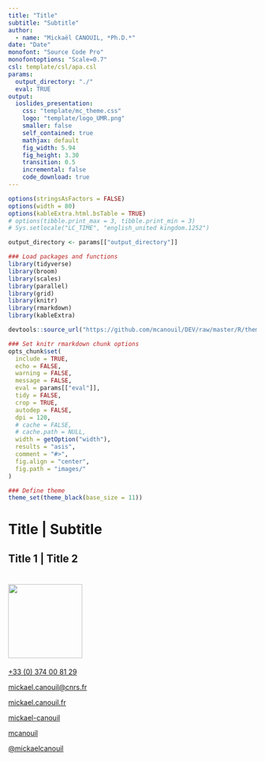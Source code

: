```yaml
---
title: "Title"
subtitle: "Subtitle"
author: 
  - name: "Mickaël CANOUIL, *Ph.D.*"
date: "Date"
monofont: "Source Code Pro"
monofontoptions: "Scale=0.7"
csl: template/csl/apa.csl
params:
  output_directory: "./"
  eval: TRUE
output:
  ioslides_presentation:
    css: "template/mc_theme.css"
    logo: "template/logo_UMR.png"
    smaller: false
    self_contained: true
    mathjax: default
    fig_width: 5.94
    fig_height: 3.30
    transition: 0.5
    incremental: false
    code_download: true
---
```



```r
options(stringsAsFactors = FALSE)
options(width = 80)
options(kableExtra.html.bsTable = TRUE)
# options(tibble.print_max = 3, tibble.print_min = 3)
# Sys.setlocale("LC_TIME", "english_united kingdom.1252")

output_directory <- params[["output_directory"]]

### Load packages and functions
library(tidyverse)
library(broom)
library(scales)
library(parallel)
library(grid)
library(knitr)
library(rmarkdown)
library(kableExtra)

devtools::source_url("https://github.com/mcanouil/DEV/raw/master/R/theme_black.R")

### Set knitr rmarkdown chunk options
opts_chunk$set(
  include = TRUE,
  echo = FALSE,
  warning = FALSE,
  message = FALSE,
  eval = params[["eval"]],
  tidy = FALSE,
  crop = TRUE,
  autodep = FALSE,
  dpi = 120,
  # cache = FALSE,
  # cache.path = NULL,
  width = getOption("width"),
  results = "asis",
  comment = "#>",
  fig.align = "center",
  fig.path = "images/"
)

### Define theme
theme_set(theme_black(base_size = 11))
```

# Title | Subtitle {.flexbox .vcenter}


## Title 1 | Title 2



# <img src="https://avatars1.githubusercontent.com/u/8896044?s=460&v=4" height = "150px" id = "picture"></img> {.flexbox .vcenter}

<div class="auto-fadein">
<script src="https://cdnjs.cloudflare.com/ajax/libs/uikit/3.0.0-rc.10/js/uikit.min.js"></script>
<script src="https://cdnjs.cloudflare.com/ajax/libs/uikit/3.0.0-rc.10/js/uikit-icons.min.js"></script>
<div class="columns-2">

<span class="uk-icon-button" uk-icon="icon: receiver; ratio: 1"></span>
    <a id="social" href="" target="_blank">+33 (0) 374 00 81 29</a> 
    
<span class="uk-icon-button" uk-icon="icon: mail; ratio: 1"></span>
    <a id="social" href="mailto:mickael.canouil@cnrs.fr" target="_blank">mickael.canouil@cnrs.fr</a> 

<span class="uk-icon-button" uk-icon="icon: home; ratio: 1"></span>
    <a id="social" href="http://mickael.canouil.fr" target="_blank">mickael.canouil.fr</a> 

<span class="uk-icon-button" uk-icon="icon: linkedin; ratio: 1"></span>
    <a id="social" href="https://www.linkedin.com/in/mickael-canouil" target="_blank">mickael-canouil</a> 

<span class="uk-icon-button" uk-icon="icon: github; ratio: 1"></span>
    <a id="social" href="https://github.com/mcanouil" target="_blank">mcanouil</a> 

<span class="uk-icon-button" uk-icon="icon: twitter; ratio: 1"></span>
    <a id="social" href="https://twitter.com/mickaelcanouil" target="_blank">@mickaelcanouil</a> 

</div>
</div>
